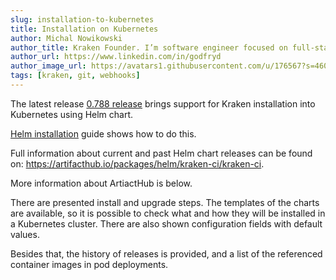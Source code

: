 ```yaml
---
slug: installation-to-kubernetes
title: Installation on Kubernetes
author: Michal Nowikowski
author_title: Kraken Founder. I’m software engineer focused on full-stack programming and improving software processes.
author_url: https://www.linkedin.com/in/godfryd
author_image_url: https://avatars1.githubusercontent.com/u/176567?s=460&u=4ade22771af9569be24b20278d24ef60da6eb0bb&v=4
tags: [kraken, git, webhooks]
---
```




The latest release [0.788 release](https://github.com/Kraken-CI/kraken/releases/tag/v0.788)
brings support for Kraken installation into Kubernetes using Helm chart.

[Helm installation](/docs/install-helm) guide shows how to do this.

Full information about current and past Helm chart releases can be
found on: https://artifacthub.io/packages/helm/kraken-ci/kraken-ci.

More information about ArtiactHub is below.

<!--truncate-->

<Screen img="artifacthub-io.png" />

There are presented install and upgrade steps. The templates of the
charts are available, so it is possible to check what and how they
will be installed in a Kubernetes cluster. There are also shown
configuration fields with default values.

Besides that, the history of releases is provided, and a list of the
referenced container images in pod deployments.
